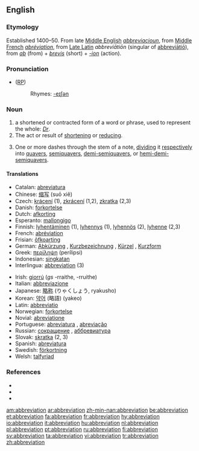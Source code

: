 {{selfref|For abbreviations in Wiktionary, see [[:Category:Abbreviations]]}}
==English==
{{wikisource1911Enc|Abbreviation}}

===Etymology===
Established 1400–50. From late [[Middle English]] ''[[abbreviacioun]]'', from [[Middle French]] ''[[abréviation]]'', from [[Late Latin]] ''abbreviātiōn'' (singular of [[abbreviatio|abbreviātiō]]), from ''[[ab]]'' (from) + ''[[brevis]]'' (short) + ''[[-ion]]'' (action).

===Pronunciation===
* ([[RP]]) {{IPA|/əˌbriːviˈeɪʃn/}}
*: Rhymes: [[Rhymes:English:-eɪʃǝn|-eɪʃǝn]]

===Noun===
{{wikipedia}}{{en-noun}}
# a shortened or contracted form of a word or phrase, used to represent the whole: ''[[Dr]]''.
# The act or result of [[shorten|shortening]] or [[reduce|reducing]].
# {{music}} One or more dashes through the stem of a note, [[dividing]] it [[respectively]] into [[quavers]], [[semiquavers]], [[demi-semiquavers]], or [[hemi-demi-semiquavers]].

====Translations====
{{top}}
*Catalan: [[abreviatura]] {{f}}
*Chinese: [[缩写]] (suō xiě)
*Czech: [[krácení]] {{n}} (1), [[zkrácení]] {{n}} (1,2), [[zkratka]] {{f}} (2,3)
*Danish: [[forkortelse]] {{c}}
*Dutch: [[afkorting]] {{f}}
*Esperanto: [[mallongigo]]
*Finnish: [[lyhentäminen]] (1), [[lyhennys]] (1), [[lyhennös]] (2), [[lyhenne]] (2,3)
*French: [[abréviation]] {{f}}
*Frisian: [[ôfkoarting]]
*German: [[Abkürzung]] {{f}}, [[Kurzbezeichnung]] {{f}}, [[Kürzel]] {{n}}, [[Kurzform]] {{f}}
*Greek: [[περίληψη]] (perílipsi) {{f}}
*Indonesian: [[singkat]]an
*Interlingua: [[abbreviation]] (3)
{{mid}}
*Irish: [[giorrú]] {{m}} (''gs'' -rraithe, {{p}} -rruithe)
*Italian: [[abbreviazione]]
*Japanese: [[略称]] (りゃくしょう, ryakusho)
*Korean: [[약어]] (略語) (yakeo)
*Latin: [[abbreviatio]]
*Norwegian: [[forkortelse]]
*Novial: [[abreviatione]]
*Portuguese: [[abreviatura]] {{f}}, [[abreviação]] {{f}}
*Russian: [[сокрaщение]] {{n}}, [[аббревиатура]] {{f}}
*Slovak: [[skratka]] {{f}} (2, 3)
*Spanish: [[abreviatura]] {{f}}
*Swedish: [[förkortning]] {{c}}
*Welsh: [[talfyriad]] {{m}}
{{bottom}}

===References===
* {{R:American Heritage 2000|abbreviation}}
* {{R:Dictionary.com|abbreviation}}
* {{R:WordNet 2003|abbreviation}}

[[am:abbreviation]]
[[ar:abbreviation]]
[[zh-min-nan:abbreviation]]
[[be:abbreviation]]
[[et:abbreviation]]
[[fa:abbreviation]]
[[fr:abbreviation]]
[[hy:abbreviation]]
[[io:abbreviation]]
[[it:abbreviation]]
[[hu:abbreviation]]
[[nl:abbreviation]]
[[pl:abbreviation]]
[[pt:abbreviation]]
[[ru:abbreviation]]
[[fi:abbreviation]]
[[sv:abbreviation]]
[[ta:abbreviation]]
[[vi:abbreviation]]
[[tr:abbreviation]]
[[zh:abbreviation]]